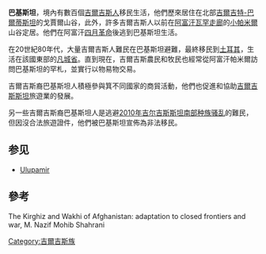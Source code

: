 '''巴基斯坦'''，境內有數百個[[吉爾吉斯人|吉爾吉斯人]]移民生活，他們歷來居住在北部[[吉爾吉特-巴爾蒂斯坦|吉爾吉特-巴爾蒂斯坦]]的戈賈爾山谷，此外，許多吉爾吉斯人以前在[[阿富汗|阿富汗]][[瓦罕走廊|瓦罕走廊]]的[[小帕米爾|小帕米爾]]山谷定居。他們在阿富汗[[四月革命|四月革命]]後逃到巴基斯坦生活。

在20世紀80年代，大量吉爾吉斯人難民在巴基斯坦避難，最終移民到[[土耳其|土耳其]]，生活在該國東部的[[凡城省|凡城省]]。直到現在，吉爾吉斯農民和牧民也經常從阿富汗帕米爾訪問巴基斯坦的罕札，並實行以物易物交易。

吉爾吉斯裔巴基斯坦人積極參與箕不同國家的商貿活動，他們也促進和協助[[吉爾吉斯斯坦|吉爾吉斯斯坦]]旅遊業的發展。

另一些吉爾吉斯裔巴基斯坦人是逃避[[2010年吉尔吉斯斯坦南部种族骚乱|2010年吉尔吉斯斯坦南部种族骚乱]]的難民，但因沒合法旅遊證件，他們被巴基斯坦宣佈為非法移民。

==参见==
*[[Ulupamir|Ulupamir]]
==參考==
The Kirghiz and Wakhi of Afghanistan: adaptation to closed frontiers and war, M. Nazif Mohib Shahrani

[[Category:吉爾吉斯族|Category:吉爾吉斯族]]